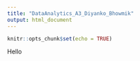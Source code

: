```yaml
---
title: "DataAnalytics_A3_Diyanko_Bhowmik"
output: html_document
---
```


```r
knitr::opts_chunk$set(echo = TRUE)
```

Hello
